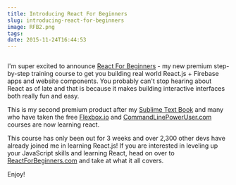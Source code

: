 ```yaml
---
title: Introducing React For Beginners
slug: introducing-react-for-beginners
image: RFB2.png
tags: 
date: 2015-11-24T16:44:53
---
```


<img src="RFB2.png" alt="" />

I'm super excited to announce <a href="https://reactforbeginners.com/">React For Beginners</a> - my new premium step-by-step training course to get you building real world React.js + Firebase apps and website components. You probably can't stop hearing about React as of late and that is because it makes building interactive interfaces both really fun and easy.

This is my second premium product after my <a href="https://SublimeTextBook.com">Sublime Text Book</a> and many who have taken the free <a href="http://Flexbox.io">Flexbox.io</a> and <a href="http://CommandLinePowerUser.com">CommandLinePowerUser.com</a> courses are now learning react.

This course has only been out for 3 weeks and over 2,300 other devs have already joined me in learning React.js! If you are interested in leveling up your JavaScript skills and learning React, head on over to <a href="https://ReactForBeginners.com">ReactForBeginners.com</a> and take at what it all covers.

Enjoy!